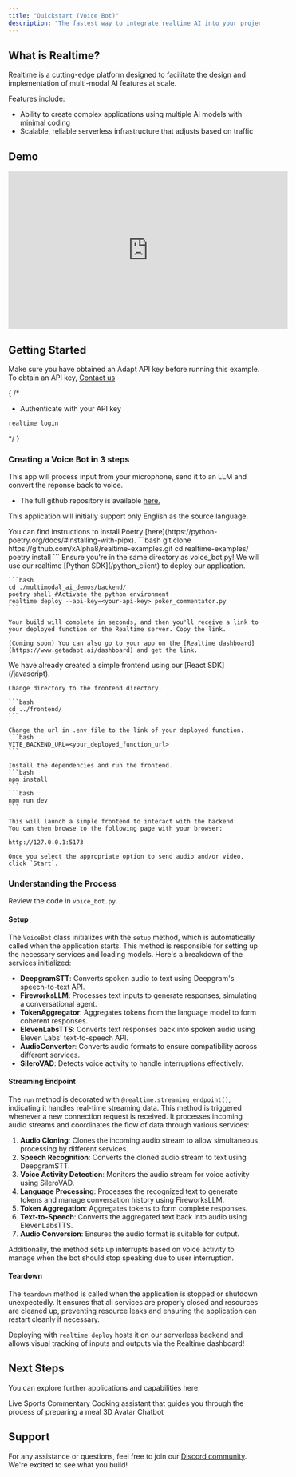 ```yaml
---
title: "Quickstart (Voice Bot)"
description: "The fastest way to integrate realtime AI into your projects."
---
```


## What is Realtime?

Realtime is a cutting-edge platform designed to facilitate the design and implementation of multi-modal AI features at scale. 

Features include:

- Ability to create complex applications using multiple AI models with minimal coding
- Scalable, reliable serverless infrastructure that adjusts based on traffic

## Demo

<iframe width="560" height="315" src="https://www.youtube.com/embed/32HnQDZ3Jfk?si=E24k_zNrufSQ9RPk" title="YouTube video player" frameborder="0" allow="accelerometer; autoplay; clipboard-write; encrypted-media; gyroscope; picture-in-picture; web-share" referrerpolicy="strict-origin-when-cross-origin" allowfullscreen></iframe>

## **Getting Started**
 
<Info>Make sure you have obtained an Adapt API key before running this example. To obtain an API key, [Contact us](mailto:contact@getadapt.ai)</Info>

{
  /*
  - Authenticate with your API key
  ```bash
  realtime login
  ```
  */
}

### **Creating a Voice Bot in 3 steps**

This app will process input from your microphone, send it to an LLM and convert the reponse back to voice.

- The full github repository is available [here.](https://github.com/xAlpha8/realtime-examples)

<Info>This application will initially support only English as the source language.</Info>

<Steps>
  <Step title="Start by cloning the repository">
    <Info>You can find instructions to install Poetry [here](https://python-poetry.org/docs/#installing-with-pipx).</Info>
    ```bash
    git clone https://github.com/xAlpha8/realtime-examples.git
    cd realtime-examples/
    poetry install
    ```

  </Step>
  <Step title="Deploy to Realtime">
    <Warning>Ensure you're in the same directory as voice_bot.py!</Warning>
    We will use our realtime [Python SDK](/python_client) to deploy our application.

    ```bash
    cd ./multimodal_ai_demos/backend/
    poetry shell #Activate the python environment
    realtime deploy --api-key=<your-api-key> poker_commentator.py
    ```

    Your build will complete in seconds, and then you'll receive a link to your deployed function on the Realtime server. Copy the link.
    
    (Coming soon) You can also go to your app on the [Realtime dashboard](https://www.getadapt.ai/dashboard) and get the link.
  </Step>
  <Step title="Launch the frontend">
    We have already created a simple frontend using our [React SDK](/javascript).

    Change directory to the frontend directory.

    ```bash
    cd ../frontend/
    ```

    Change the url in .env file to the link of your deployed function.
    ```bash
    VITE_BACKEND_URL=<your_deployed_function_url>
    ```

    Install the dependencies and run the frontend.
    ```bash
    npm install
    ```
    ```bash
    npm run dev
    ```

    This will launch a simple frontend to interact with the backend.
    You can then browse to the following page with your browser:

    http://127.0.0.1:5173

    Once you select the appropriate option to send audio and/or video, click `Start`.

  </Step>
</Steps>

### **Understanding the Process**

Review the code in `voice_bot.py`.

#### **Setup**

The `VoiceBot` class initializes with the `setup` method, which is automatically called when the application starts. This method is responsible for setting up the necessary services and loading models. Here's a breakdown of the services initialized:

- **DeepgramSTT**: Converts spoken audio to text using Deepgram's speech-to-text API.
- **FireworksLLM**: Processes text inputs to generate responses, simulating a conversational agent.
- **TokenAggregator**: Aggregates tokens from the language model to form coherent responses.
- **ElevenLabsTTS**: Converts text responses back into spoken audio using Eleven Labs' text-to-speech API.
- **AudioConverter**: Converts audio formats to ensure compatibility across different services.
- **SileroVAD**: Detects voice activity to handle interruptions effectively.

#### **Streaming Endpoint**

The `run` method is decorated with `@realtime.streaming_endpoint()`, indicating it handles real-time streaming data. This method is triggered whenever a new connection request is received. It processes incoming audio streams and coordinates the flow of data through various services:

1. **Audio Cloning**: Clones the incoming audio stream to allow simultaneous processing by different services.
2. **Speech Recognition**: Converts the cloned audio stream to text using DeepgramSTT.
3. **Voice Activity Detection**: Monitors the audio stream for voice activity using SileroVAD.
4. **Language Processing**: Processes the recognized text to generate tokens and manage conversation history using FireworksLLM.
5. **Token Aggregation**: Aggregates tokens to form complete responses.
6. **Text-to-Speech**: Converts the aggregated text back into audio using ElevenLabsTTS.
7. **Audio Conversion**: Ensures the audio format is suitable for output.

Additionally, the method sets up interrupts based on voice activity to manage when the bot should stop speaking due to user interruption.

#### **Teardown**

The `teardown` method is called when the application is stopped or shutdown unexpectedly. It ensures that all services are properly closed and resources are cleaned up, preventing resource leaks and ensuring the application can restart cleanly if necessary.

Deploying with `realtime deploy` hosts it on our serverless backend and allows visual tracking of inputs and outputs via the Realtime dashboard!

## **Next Steps**

You can explore further applications and capabilities here:

<CardGroup cols={3}>
  <Card 
  title="Live Sports Commentator"
  href="commentator"
  icon="image"
  color="#ea5a0c"
  >
    Live Sports Commentary
  </Card>
  <Card 
  title="Cooking Assistant" 
  href="cooking"
  icon="image"
  color="#ea5a0c"
  >
    Cooking assistant that guides you through the process of preparing a meal
  </Card>
  <Card 
  title="3D Avatar Chatbot" 
  icon="image"
  color="#ea5a0c"
  href="3d_chatbot"
  >
    3D Avatar Chatbot
  </Card>
</CardGroup>

## Support

For any assistance or questions, feel free to join our [Discord community](https://discord.gg/cmfFw6SYvp). We're excited to see what you build!
